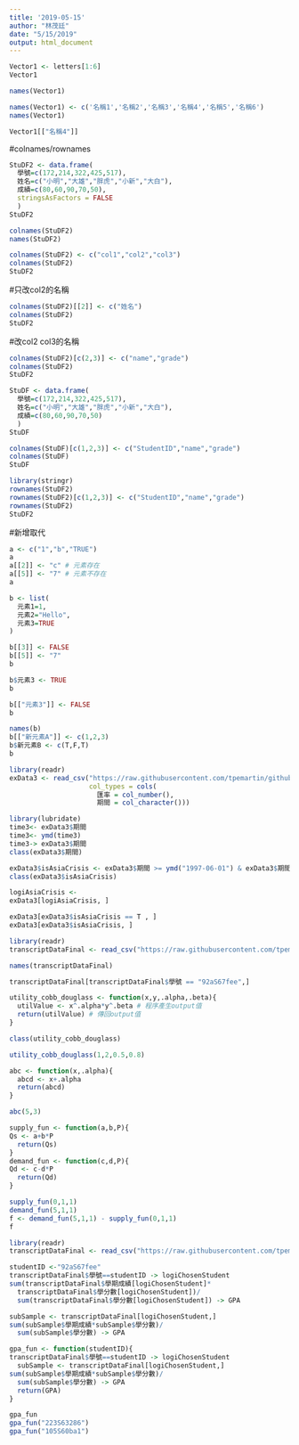 ```yaml
---
title: '2019-05-15'
author: "林茂廷"
date: "5/15/2019"
output: html_document
---
```


```r
Vector1 <- letters[1:6]
Vector1

names(Vector1)
```

```r
names(Vector1) <- c('名稱1','名稱2','名稱3','名稱4','名稱5','名稱6')
names(Vector1)
```

```r
Vector1[["名稱4"]]
```

#colnames/rownames

```r
StuDF2 <- data.frame(
  學號=c(172,214,322,425,517),
  姓名=c("小明","大雄","胖虎","小新","大白"),
  成績=c(80,60,90,70,50),
  stringsAsFactors = FALSE
  )
StuDF2 
```

```r
colnames(StuDF2)
names(StuDF2)
```

```r
colnames(StuDF2) <- c("col1","col2","col3")
colnames(StuDF2)
StuDF2
```

#只改col2的名稱

```r
colnames(StuDF2)[[2]] <- c("姓名")
colnames(StuDF2)
StuDF2
```

#改col2 col3的名稱

```r
colnames(StuDF2)[c(2,3)] <- c("name","grade")
colnames(StuDF2)
StuDF2
```

```r
StuDF <- data.frame(
  學號=c(172,214,322,425,517),
  姓名=c("小明","大雄","胖虎","小新","大白"),
  成績=c(80,60,90,70,50)
  )
StuDF 
```

```r
colnames(StuDF)[c(1,2,3)] <- c("StudentID","name","grade")
colnames(StuDF)
StuDF
```

```r
library(stringr)
rownames(StuDF2)
rownames(StuDF2)[c(1,2,3)] <- c("StudentID","name","grade")
rownames(StuDF2)
StuDF2
```

#新增取代

```r
a <- c("1","b","TRUE")
a
a[[2]] <- "c" # 元素存在
a[[5]] <- "7" # 元素不存在
a
```

```r
b <- list(
  元素1=1,
  元素2="Hello",
  元素3=TRUE
)
```

```r
b[[3]] <- FALSE
b[[5]] <- "7"
b
```

```r
b$元素3 <- TRUE
b
```

```r
b[["元素3"]] <- FALSE
b
```

```r
names(b)
b[["新元素A"]] <- c(1,2,3)
b$新元素B <- c(T,F,T)
b
```

```r
library(readr)
exData3 <- read_csv("https://raw.githubusercontent.com/tpemartin/github-data/master/exData3.csv",
                    col_types = cols(
                      匯率 = col_number(),
                      期間 = col_character()))
```

```r
library(lubridate)
time3<- exData3$期間
time3<- ymd(time3)
time3-> exData3$期間
class(exData3$期間)
```

```r
exData3$isAsiaCrisis <- exData3$期間 >= ymd("1997-06-01") & exData3$期間 <= ymd("1998-12-01")
class(exData3$isAsiaCrisis)
```

```r
logiAsiaCrisis <- 
exData3[logiAsiaCrisis, ]
```

```r
exData3[exData3$isAsiaCrisis == T , ]
exData3[exData3$isAsiaCrisis, ]
```

```r
library(readr)
transcriptDataFinal <- read_csv("https://raw.githubusercontent.com/tpemartin/github-data/master/transcriptDataFinal.csv")
```

```r
names(transcriptDataFinal)
```

```r
transcriptDataFinal[transcriptDataFinal$學號 == "92aS67fee",]
```

```r
utility_cobb_douglass <- function(x,y,.alpha,.beta){
  utilValue <- x^.alpha*y^.beta # 程序產生output值
  return(utilValue) # 傳回output值
}
```

```r
class(utility_cobb_douglass)
```

```r
utility_cobb_douglass(1,2,0.5,0.8)
```

```r
abc <- function(x,.alpha){
  abcd <- x+.alpha
  return(abcd)
}
```

```r
abc(5,3)
```

```r
supply_fun <- function(a,b,P){
Qs <- a+b*P 
  return(Qs) 
}
demand_fun <- function(c,d,P){
Qd <- c-d*P 
  return(Qd) 
}
```

```r
supply_fun(0,1,1)
demand_fun(5,1,1)
f <- demand_fun(5,1,1) - supply_fun(0,1,1)
f
```

```r
library(readr)
transcriptDataFinal <- read_csv("https://raw.githubusercontent.com/tpemartin/github-data/master/transcriptDataFinal.csv")
```

```r
studentID <-"92aS67fee" 
transcriptDataFinal$學號==studentID -> logiChosenStudent
sum(transcriptDataFinal$學期成績[logiChosenStudent]*
  transcriptDataFinal$學分數[logiChosenStudent])/
  sum(transcriptDataFinal$學分數[logiChosenStudent]) -> GPA
```

```r
subSample <- transcriptDataFinal[logiChosenStudent,]
sum(subSample$學期成績*subSample$學分數)/
  sum(subSample$學分數) -> GPA
```

```r
gpa_fun <- function(studentID){
transcriptDataFinal$學號==studentID -> logiChosenStudent
  subSample <- transcriptDataFinal[logiChosenStudent,]
sum(subSample$學期成績*subSample$學分數)/
  sum(subSample$學分數) -> GPA
  return(GPA) 
}
```

```r
gpa_fun
gpa_fun("223S63286")
gpa_fun("105S60ba1")
```

